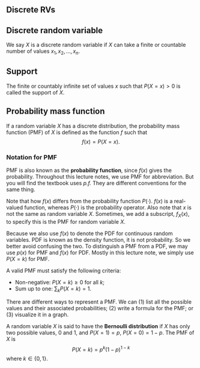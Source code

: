 ## Discrete RVs

::: {#def-disrv}
## Discrete random variable

We say $X$ is a discrete random variable if $X$ can take a finite or
countable number of values $x_1,x_2, \ldots,x_n$.
:::

::: {#def-supp}
## Support

The finite or countably infinite set of values $x$ such that $P(X=x)>0$
is called the support of $X$.
:::

::: {#def-pmf}
## Probability mass function

If a random variable $X$ has a discrete distribution, the probability
mass function (PMF) of $X$ is defined as the function $f$ such that
$$f(x)=P(X=x).$$
:::

::: callout-note
### Notation for PMF

PMF is also known as the **probability function**, since $f(x)$ gives
the probability. Throughout this lecture notes, we use PMF for
abbreviation. But you will find the textbook uses *p.f.* They are
different conventions for the same thing.

Note that how $f(x)$ differs from the probability function $P(\cdot)$.
$f(x)$ is a real-valued function, whereas $P(\cdot)$ is the probability
operator. Also note that $x$ is not the same as random variable $X$.
Sometimes, we add a subscript, $f_{X}(x)$, to specify this is the PMF
for random variable $X$.

Because we also use $f(x)$ to denote the PDF for continuous random
variables. PDF is known as the density function, it is not probability.
So we better avoid confusing the two. To distinguish a PMF from a PDF,
we may use $p(x)$ for PMF and $f(x)$ for PDF. Mostly in this lecture
note, we simply use $P(X=k)$ for PMF.
:::

::: {#prp-pmf}
A valid PMF must satisfy the following criteria:

-   Non-negative: $P(X=k)\geq0$ for all $k$;
-   Sum up to one: $\sum_{k}P(X=k)=1$.
:::

There are different ways to represent a PMF. We can (1) list all the
possible values and their associated probabilities; (2) write a formula
for the PMF; or (3) visualize it in a graph.

::: {#exm-drv-1}
A random variable $X$ is said to have the **Bernoulli distribution** if
$X$ has only two possible values, $0$ and $1$, and $P(X=1)=p$,
$P(X=0)=1-p$. The PMF of $X$ is $$P(X=k)=p^{k}(1-p)^{1-k}$$ where
$k\in\left\{ 0,1\right\}$.
:::
